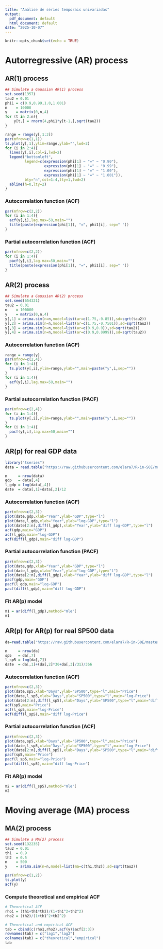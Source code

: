 ---
title: "Análise de séries temporais univariadas"
output:
  pdf_document: default
  html_document: default
date: "2025-10-07"
---

```{r setup, include=FALSE}
knitr::opts_chunk$set(echo = TRUE)
```

# Autorregressive (AR) process 

## AR(1) process

```{r}
## Simulate a Gaussian AR(1) process
set.seed(1357)
tau2 = 0.01
phi1 = c(0.9,0.99,1.0,1.001)
n    = 10000
y    = matrix(0,n,4)
for (t in 2:n){
    y[t,] = rnorm(4,phi1*y[t-1,],sqrt(tau2))
}

range = range(y[,1:3])
par(mfrow=c(1,1))
ts.plot(y[,1],ylim=range,ylab="",lwd=2)
for (i in 2:4){
  lines(y[,i],col=i,lwd=2)
  legend("bottomleft",
         legend=c(expression(phi[1] ~ "=" ~ "0.90"),
                  expression(phi[1] ~ "=" ~ "0.99"),
                  expression(phi[1] ~ "=" ~ "1.00"),
                  expression(phi[1] ~ "=" ~ "1.001")),
         bty="n",col=1:4,lty=1,lwd=2)
  abline(h=0,lty=2)
}
```

### Autocorrelation function (ACF)

```{r}
par(mfrow=c(2,2))
for (i in 1:4){
  acf(y[,i],lag.max=50,main="")
  title(paste(expression(phi[1]), "=", phi1[i], sep=" "))
}
```

### Partial autocorrelation function (ACF)

```{r}
par(mfrow=c(2,2))
for (i in 1:4){
  pacf(y[,i],lag.max=50,main="")
  title(paste(expression(phi[1]), "=", phi1[i], sep=" "))
}
```


## AR(2) process

```{r}
## Simulate a Gaussian AR(2) process
set.seed(654321)
tau2 = 0.01
n    = 100000
y    = matrix(0,n,4)
y[,1] = arima.sim(n=n,model=list(ar=c(1.75,-0.85)),sd=sqrt(tau2))
y[,2] = arima.sim(n=n,model=list(ar=c(1.75,-0.7501)),sd=sqrt(tau2))
y[,3] = arima.sim(n=n,model=list(ar=c(0.9,0.0)),sd=sqrt(tau2))
y[,4] = arima.sim(n=n,model=list(ar=c(0.9,0.0999)),sd=sqrt(tau2))
```

### Autocorrelation function (ACF)

```{r}
range = range(y)
par(mfrow=c(2,4))
for (i in 1:4){
  ts.plot(y[,i],ylim=range,ylab="",main=paste("y",i,sep=""))
}
for (i in 1:4){
  acf(y[,i],lag.max=50,main="")
}
```

### Partial autocorrelation function (PACF)

```{r}
par(mfrow=c(2,4))
for (i in 1:4){
  ts.plot(y[,i],ylim=range,ylab="",main=paste("y",i,sep=""))
}
for (i in 1:4){
  pacf(y[,i],lag.max=50,main="")
}
```


## AR(p) for real GDP data

```{r}
library("tseries")
data = read.table("https://raw.githubusercontent.com/elara7/R-in-SOE/master/R/R-class/c11/data/q-gdp4708.txt",header=TRUE)

n     = nrow(data)   
gdp   = data[,4]
l_gdp = log(data[,4])
date  = data[,1]+data[,2]/12
```

### Autocorrelation function (ACF)

```{r}
par(mfrow=c(2,3))
plot(date,gdp,xlab="Year",ylab="GDP",type="l")
plot(date,l_gdp,xlab="Year",ylab="log-GDP",type="l")
plot(date[2:n],diff(l_gdp),xlab="Year",ylab="diff log-GDP",type="l")
acf(gdp,main="GDP")
acf(l_gdp,main="log-GDP")
acf(diff(l_gdp),main="diff log-GDP")
```

### Partial autocorrelation function (PACF)

```{r}
par(mfrow=c(2,3))
plot(date,gdp,xlab="Year",ylab="GDP",type="l")
plot(date,l_gdp,xlab="Year",ylab="log-GDP",type="l")
plot(date[2:n],diff(l_gdp),xlab="Year",ylab="diff log-GDP",type="l")
pacf(gdp,main="GDP")
pacf(l_gdp,main="log-GDP")
pacf(diff(l_gdp),main="diff log-GDP")
```

### Fit AR(p) model

```{r}
m1 = ar(diff(l_gdp),method="mle")
m1 
```


## AR(p) for AR(p) for real SP500 data

```{r}
da=read.table("https://raw.githubusercontent.com/elara7/R-in-SOE/master/R/R-class/c11/data/d-sp55008.txt",header=T)

n     = nrow(da)  
sp5   = da[,7]
l_sp5 = log(da[,7])
date  = da[,1]+(da[,2]*30+da[,3]/31)/366
```

### Autocorrelation function (ACF)

```{r}
par(mfrow=c(2,3))
plot(date,sp5,xlab="Days",ylab="SP500",type="l",main="Price")
plot(date,l_sp5,xlab="Days",ylab="SP500",type="l",main="log-Price")
plot(date[2:n],diff(l_sp5),xlab="Days",ylab="SP500",type="l",main="diff log-Price")
acf(sp5,main="Price")
acf(l_sp5,main="log-Price")
acf(diff(l_sp5),main="diff log-Price")
```

### Partial autocorrelation function (ACF)

```{r}
par(mfrow=c(2,3))
plot(date,sp5,xlab="Days",ylab="SP500",type="l",main="Price")
plot(date,l_sp5,xlab="Days",ylab="SP500",type="l",main="log-Price")
plot(date[2:n],diff(l_sp5),xlab="Days",ylab="SP500",type="l",main="diff log-Price")
pacf(sp5,main="Price")
pacf(l_sp5,main="log-Price")
pacf(diff(l_sp5),main="diff log-Price")
```

### Fit AR(p) model

```{r}
m2 = ar(diff(l_sp5),method="mle")
m2 
```



# Moving average (MA) process 

## MA(2) process

```{r}
## Simulate a MA(2) process
set.seed(132235)
tau2 = 0.01
th1  = 0.9
th2  = 0.5
n    = 500
y    = arima.sim(n=n,model=list(ma=c(th1,th2)),sd=sqrt(tau2))

par(mfrow=c(1,2))
ts.plot(y)
acf(y)
```

### Compute theoretical and empirical ACF 

```{r}
# Theoretical ACF
rho1 = (th1+th1*th2)/(1+th1^2+th2^2)
rho2 = (th2)/(1+th1^2+th2^2)

# Theoretical and empirical ACF
tab = cbind(c(rho1,rho2),acf(y)$acf[2:3])
rownames(tab) = c("lag1","lag2")
colnames(tab) = c("theoretical","empirical")
tab
```